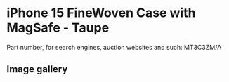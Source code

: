 
# iPhone 15 FineWoven Case with MagSafe - Taupe

Part number, for search engines, auction websites and such: MT3C3ZM/A

## Image gallery

<div style={{ width: "768px" }}>
  <GalleryComponent
    images={[
      {
        original: "/everysource/MT3C3.png",
        thumbnail: "/everypreview/MT3C3.png",
      },
      {
        original: "/everysource/MT3C3_AV1.png",
        thumbnail: "/everypreview/MT3C3_AV1.png",
      },
      {
        original: "/everysource/MT3C3_AV2.png",
        thumbnail: "/everypreview/MT3C3_AV2.png",
      },
      {
        original: "/everysource/MT3C3_AV3.png",
        thumbnail: "/everypreview/MT3C3_AV3.png",
      },
      {
        original: "/everysource/MT3C3_AV4.png",
        thumbnail: "/everypreview/MT3C3_AV4.png",
      },
      {
        original: "/everysource/MT3C3_AV5.png",
        thumbnail: "/everypreview/MT3C3_AV5.png",
      },
      {
        original: "/everysource/MT3C3_AV6.png",
        thumbnail: "/everypreview/MT3C3_AV6.png",
      }
    ]}
  />
</div>